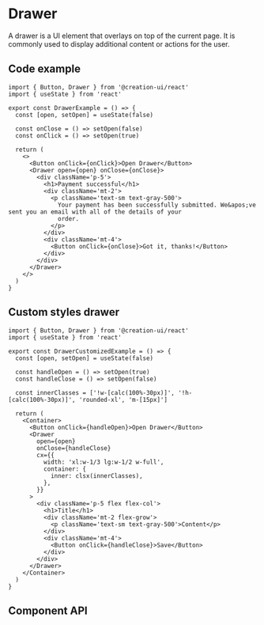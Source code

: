 # Drawer

A drawer is a UI element that overlays on top of the current page. It is commonly used to display additional content or actions for the user.


<DrawerPlayground />

## Code example

```tsx copy
import { Button, Drawer } from '@creation-ui/react'
import { useState } from 'react'

export const DrawerExample = () => {
  const [open, setOpen] = useState(false)

  const onClose = () => setOpen(false)
  const onClick = () => setOpen(true)

  return (
    <>
      <Button onClick={onClick}>Open Drawer</Button>
      <Drawer open={open} onClose={onClose}>
        <div className='p-5'>
          <h1>Payment successful</h1>
          <div className='mt-2'>
            <p className='text-sm text-gray-500'>
              Your payment has been successfully submitted. We&apos;ve sent you an email with all of the details of your
              order.
            </p>
          </div>
          <div className='mt-4'>
            <Button onClick={onClose}>Got it, thanks!</Button>
          </div>
        </div>
      </Drawer>
    </>
  )
}
```

## Custom styles drawer

<DrawerCustomizedExample />

```tsx copy
import { Button, Drawer } from '@creation-ui/react'
import { useState } from 'react'

export const DrawerCustomizedExample = () => {
  const [open, setOpen] = useState(false)

  const handleOpen = () => setOpen(true)
  const handleClose = () => setOpen(false)

  const innerClasses = ['!w-[calc(100%-30px)]', '!h-[calc(100%-30px)]', 'rounded-xl', 'm-[15px]']

  return (
    <Container>
      <Button onClick={handleOpen}>Open Drawer</Button>
      <Drawer
        open={open}
        onClose={handleClose}
        cx={{
          width: 'xl:w-1/3 lg:w-1/2 w-full',
          container: {
            inner: clsx(innerClasses),
          },
        }}
      >
        <div className='p-5 flex flex-col'>
          <h1>Title</h1>
          <div className='mt-2 flex-grow'>
            <p className='text-sm text-gray-500'>Content</p>
          </div>
          <div className='mt-4'>
            <Button onClick={handleClose}>Save</Button>
          </div>
        </div>
      </Drawer>
    </Container>
  )
}
```

## Component API

<PropsTable properties={properties} name='Drawer' description='Drawer component props.' />
